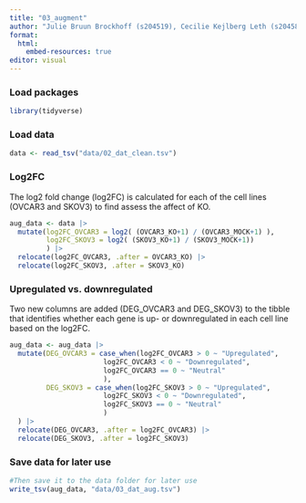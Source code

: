 ```yaml
---
title: "03_augment"
author: "Julie Bruun Brockhoff (s204519), Cecilie Kejlberg Leth (s204584), Amalie Drud Nielsen (s204560), Chrysillis Hellemann Polhaus (s153664), Lise Lotte Eriksen (s154123)"
format: 
  html:
    embed-resources: true
editor: visual
---
```


### Load packages

```r
library(tidyverse)
```

### Load data

```r
data <- read_tsv("data/02_dat_clean.tsv")
```

### Log2FC

The log2 fold change (log2FC) is calculated for each of the cell lines (OVCAR3 and SKOV3) to find assess the affect of KO.

```r
aug_data <- data |> 
  mutate(log2FC_OVCAR3 = log2( (OVCAR3_KO+1) / (OVCAR3_MOCK+1) ),
         log2FC_SKOV3 = log2( (SKOV3_KO+1) / (SKOV3_MOCK+1))
         ) |> 
  relocate(log2FC_OVCAR3, .after = OVCAR3_KO) |> 
  relocate(log2FC_SKOV3, .after = SKOV3_KO)
```

### Upregulated vs. downregulated

Two new columns are added (DEG_OVCAR3 and DEG_SKOV3) to the tibble that identifies whether each gene is up- or downregulated in each cell line based on the log2FC.

```r
aug_data <- aug_data |> 
  mutate(DEG_OVCAR3 = case_when(log2FC_OVCAR3 > 0 ~ "Upregulated",
                       log2FC_OVCAR3 < 0 ~ "Downregulated",
                       log2FC_OVCAR3 == 0 ~ "Neutral"
                       ),
         DEG_SKOV3 = case_when(log2FC_SKOV3 > 0 ~ "Upregulated",
                       log2FC_SKOV3 < 0 ~ "Downregulated",
                       log2FC_SKOV3 == 0 ~ "Neutral"
                       )
  ) |> 
  relocate(DEG_OVCAR3, .after = log2FC_OVCAR3) |> 
  relocate(DEG_SKOV3, .after = log2FC_SKOV3)
```

### Save data for later use

```r
#Then save it to the data folder for later use 
write_tsv(aug_data, "data/03_dat_aug.tsv")
```
